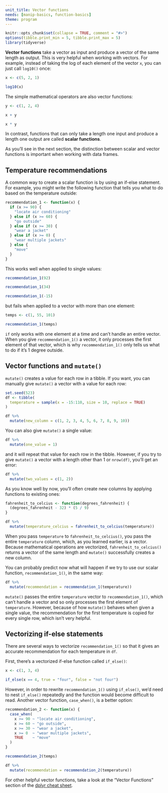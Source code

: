 ```yaml
---
unit_title: Vector functions
needs: [manip-basics, function-basics]
theme: program
---
```


```r
knitr::opts_chunk$set(collapse = TRUE, comment = "#>")
options(tibble.print_min = 5, tibble.print_max = 5)
library(tidyverse)
```

**Vector functions** take a vector as input and produce a vector of the same length as output. This is very helpful when working with vectors. For example, instead of taking the log of each element of the vector `x`, you can just call `log10()` once:

```r
x <- c(5, 2, 1)

log10(x)
```

The simple mathematical operators are also vector functions:

```r
y <- c(1, 2, 4)

x + y

x * y
```

In contrast, functions that can only take a length one input and produce a length one output are called **scalar functions**. 

As you'll see in the next section, the distinction between scalar and vector functions is important when working with data frames.

## Temperature recommendations

A common way to create a scalar function is by using an if-else statement. For example, you might write the following function that tells you what to do based on the temperature outside:

```r
recommendation_1 <- function(x) {
  if (x >= 90) {
    "locate air conditioning"
  } else if (x >= 60) {
    "go outside"
  } else if (x >= 30) {
    "wear a jacket"
  } else if (x >= 0) {
    "wear multiple jackets"
  } else {
    "move"
  }
}
```

This works well when applied to single values:

```r
recommendation_1(92)

recommendation_1(34)

recommendation_1(-15)
```

but fails when applied to a vector with more than one element:

```r
temps <- c(1, 55, 101)

recommendation_1(temps)
```

`if` only works with one element at a time and can't handle an entire vector. When you give `recommendation_1()` a vector, it only processes the first element of that vector, which is why `recommendation_1()` only tells us what to do if it's 1 degree outside.

## Vector functions and `mutate()`

`mutate()` creates a value for each row in a tibble. If you want, you can manually give `mutate()` a vector with a value for each row:

```r
set.seed(523)
df <- tibble(
  temperature = sample(x = -15:110, size = 10, replace = TRUE)
)

df %>% 
  mutate(new_column = c(1, 2, 3, 4, 5, 6, 7, 8, 9, 10))
```

You can also give `mutate()` a single value:

```r
df %>% 
  mutate(one_value = 1)
```

and it will repeat that value for each row in the tibble. However, if you try to give `mutate()` a vector with a length other than 1 or `nrow(df)`, you'll get an error:

```r
df %>% 
  mutate(two_values = c(1, 2))
```

As you know well by now, you'll often create new columns by applying functions to existing ones:

```r
fahrenheit_to_celcius <- function(degrees_fahrenheit) {
  (degrees_fahrenheit - 32) * (5 / 9)
}

df %>% 
  mutate(temperature_celcius = fahrenheit_to_celcius(temperature))
```

When you pass `temperature` to `fahrenheit_to_celcius()`, you pass the entire `temperature` column, which, as you learned earlier, is a vector. Because mathematical operations are vectorized, `fahrenheit_to_celcius()` returns a vector of the same length and `mutate()` successfully creates a new column.

You can probably predict now what will happen if we try to use our scalar function, `recommendation_1()`, in the same way:

```r
df %>% 
  mutate(recommendation = recommendation_1(temperature))
```

`mutate()` passes the entire `temperature` vector to `recommendation_1()`, which can't handle a vector and so only processes the first element of `temperature`. However, because of how `mutate()` behaves when given a single value, the recommendation for the first temperature is copied for every single row, which isn't very helpful. 

## Vectorizing if-else statements

There are several ways to vectorize `recommendation_1()` so that it gives an accurate recommendation for each temperature in `df`.

First, there's a vectorized if-else function called `if_else()`:

```r
x <- c(1, 3, 4)

if_else(x == 4, true = "four", false = "not four")
```

However, in order to rewrite `recommendation_1()` using `if_else()`, we'd need to nest `if_else()` repeatedly and the function would become difficult to read. Another vector function, `case_when()`, is a better option:

```r
recommendation_2 <- function(x) {
  case_when(
    x >= 90 ~ "locate air conditioning",
    x >= 60 ~ "go outside",
    x >= 30 ~ "wear a jacket",
    x >= 0  ~ "wear multiple jackets",
    TRUE    ~ "move"
  )
}

recommendation_2(temps)

df %>% 
  mutate(recommendation = recommendation_2(temperature))
```

For other helpful vector functions, take a look at the "Vector Functions" section of the [dplyr cheat sheet](https://github.com/rstudio/cheatsheets/raw/master/data-transformation.pdf).
